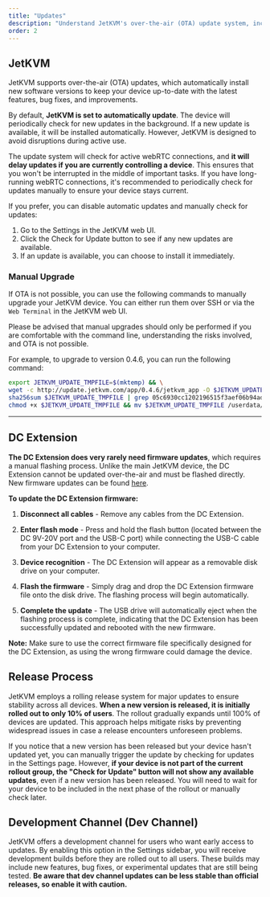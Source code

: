 ```yaml
---
title: "Updates"
description: "Understand JetKVM's over-the-air (OTA) update system, including automatic updates, manual checks, development channel, and rolling releases. Learn how to keep your device up-to-date with the latest features and improvements."
order: 2
---
```


## JetKVM

JetKVM supports over-the-air (OTA) updates, which automatically install new software versions to keep your device up-to-date with the latest features, bug fixes, and improvements.

By default, **JetKVM is set to automatically update**. The device will periodically check for new updates in the background. If a new update is available, it will be installed automatically. However, JetKVM is designed to avoid disruptions during active use.

The update system will check for active webRTC connections, and **it will delay updates if you are currently controlling a device**. This ensures that you won't be interrupted in the middle of important tasks. If you have long-running webRTC connections, it's recommended to periodically check for updates manually to ensure your device stays current.

If you prefer, you can disable automatic updates and manually check for updates:

1. Go to the Settings in the JetKVM web UI.
2. Click the Check for Update button to see if any new updates are available.
3. If an update is available, you can choose to install it immediately.

### Manual Upgrade

If OTA is not possible, you can use the following commands to manually upgrade your JetKVM device. You can either run them over SSH or via the `Web Terminal` in the JetKVM web UI.

Please be advised that manual upgrades should only be performed if you are comfortable with the command line, understanding the risks involved, and OTA is not possible.

For example, to upgrade to version 0.4.6, you can run the following command:

```bash
export JETKVM_UPDATE_TMPFILE=$(mktemp) && \
wget -c http://update.jetkvm.com/app/0.4.6/jetkvm_app -O $JETKVM_UPDATE_TMPFILE && \
sha256sum $JETKVM_UPDATE_TMPFILE | grep 05c6930cc1202196515f3aef06b94add7207e13d0b5e09da05dc5302ed5a0650 && \
chmod +x $JETKVM_UPDATE_TMPFILE && mv $JETKVM_UPDATE_TMPFILE /userdata/jetkvm/jetkvm_app.update && reboot
```

---

## DC Extension

**The DC Extension does very rarely need firmware updates**, which requires a manual flashing process. Unlike the main JetKVM device, the DC Extension cannot be updated over-the-air and must be flashed directly. New firmware updates can be found [here](https://github.com/jetkvm/dc-extension-firmware).

**To update the DC Extension firmware:**

1. **Disconnect all cables** - Remove any cables from the DC Extension.

2. **Enter flash mode** - Press and hold the flash button (located between the DC 9V-20V port and the USB-C port) while connecting the USB-C cable from your DC Extension to your computer.

3. **Device recognition** - The DC Extension will appear as a removable disk drive on your computer.

4. **Flash the firmware** - Simply drag and drop the DC Extension firmware file onto the disk drive. The flashing process will begin automatically.

5. **Complete the update** - The USB drive will automatically eject when the flashing process is complete, indicating that the DC Extension has been successfully updated and rebooted with the new firmware.

**Note:** Make sure to use the correct firmware file specifically designed for the DC Extension, as using the wrong firmware could damage the device.

## Release Process

JetKVM employs a rolling release system for major updates to ensure stability across all devices. **When a new version is released, it is initially rolled out to only 10% of users**. The rollout gradually expands until 100% of devices are updated. This approach helps mitigate risks by preventing widespread issues in case a release encounters unforeseen problems.

If you notice that a new version has been released but your device hasn't updated yet, you can manually trigger the update by checking for updates in the Settings page. However, **if your device is not part of the current rollout group, the "Check for Update" button will not show any available updates**, even if a new version has been released. You will need to wait for your device to be included in the next phase of the rollout or manually check later.

## Development Channel (Dev Channel)

JetKVM offers a development channel for users who want early access to updates. By enabling this option in the Settings sidebar, you will receive development builds before they are rolled out to all users. These builds may include new features, bug fixes, or experimental updates that are still being tested. **Be aware that dev channel updates can be less stable than official releases, so enable it with caution.**
